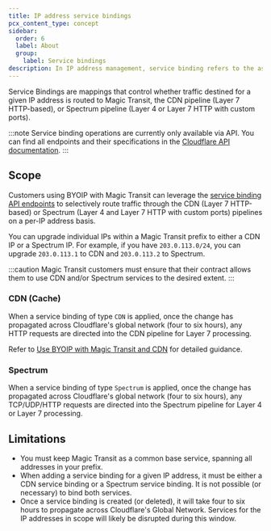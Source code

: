 ```yaml
---
title: IP address service bindings
pcx_content_type: concept
sidebar:
  order: 6
  label: About
  group:
    label: Service bindings
description: In IP address management, service binding refers to the association of IPs to specific Cloudflare services. Review the available options and the API endpoints to set up service bindings.
---
```


Service Bindings are mappings that control whether traffic destined for a given IP address is routed to Magic Transit, the CDN pipeline (Layer 7 HTTP-based), or Spectrum pipeline (Layer 4 or Layer 7 HTTP with custom ports).

:::note
Service binding operations are currently only available via API. You can find all endpoints and their specifications in the [Cloudflare API documentation](/api/operations/ip-address-management-service-bindings-list-service-bindings).
:::

## Scope

Customers using BYOIP with Magic Transit can leverage the [service binding API endpoints](/api/operations/ip-address-management-service-bindings-list-service-bindings) to selectively route traffic through the CDN (Layer 7 HTTP-based) or Spectrum (Layer 4 and Layer 7 HTTP with custom ports) pipelines on a per-IP address basis.

You can upgrade individual IPs within a Magic Transit prefix to either a CDN IP or a Spectrum IP. For example, if you have `203.0.113.0/24`, you can upgrade `203.0.113.1` to CDN and `203.0.113.2` to Spectrum.

:::caution
Magic Transit customers must ensure that their contract allows them to use CDN and/or Spectrum services to the desired extent.
:::

### CDN (Cache)

When a service binding of type `CDN` is applied, once the change has propagated across Cloudflare's global network (four to six hours), any HTTP requests are directed into the CDN pipeline for Layer 7 processing.

Refer to [Use BYOIP with Magic Transit and CDN](/byoip/service-bindings/magic-transit-with-cdn/) for detailed guidance.

### Spectrum

When a service binding of type `Spectrum` is applied, once the change has propagated across Cloudflare's global network (four to six hours), any TCP/UDP/HTTP requests are directed into the Spectrum pipeline for Layer 4 or Layer 7 processing.

## Limitations

- You must keep Magic Transit as a common base service, spanning all addresses in your prefix.
- When adding a service binding for a given IP address, it must be either a CDN service binding or a Spectrum service binding. It is not possible (or necessary) to bind both services.
-  Once a service binding is created (or deleted), it will take four to six hours to propagate across Cloudflare's Global Network. Services for the IP addresses in scope will likely be disrupted during this window.
